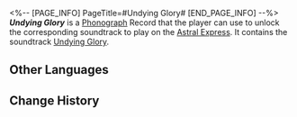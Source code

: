 <%-- [PAGE_INFO]
PageTitle=#Undying Glory#
[END_PAGE_INFO] --%>
{{Item Infobox
|title       = ''Undying Glory''
|id          = 210380
|image       = Item Undying Glory.png{{subst:void|<!--$UPLOAD:<<SpriteOutput/ItemFigures/210001.png>-<Item Undying Glory.png>-<Item Icons>>-->}}
|type        = Disk
|invCategory = Valuables
|rarity      = 3
|effect      = 
|description = A record that can be played on the Express' phonograph. It might be a chance acquisition or a gift from someone else. All sorts of memories surge up when the music plays &mdash; the smiles, encounters, touches, and the excitement of battle. Maybe that is why people still collect records even as society rapidly advances.<br />The current record contains the track "Undying Glory."
}}
{{Description|''That pitch-black river will devour all life, but for glory, death is merely a stream that makes it shine even brighter.''}}
'''''Undying Glory''''' is a [[Phonograph]] Record that the player can use to unlock the corresponding soundtrack to play on the [[Astral Express]]. It contains the soundtrack [[Undying Glory]].

==Other Languages==
{{Other Languages
|en   = ''Undying Glory''
|zhs  = 《荣耀不死》
|zht  = 〈榮耀不死〉
|ja   = 『不死の栄光』
|ko   = ≪불사의 영광≫
|es   = Gloria inmortal
|fr   = ''Undying Glory''
|ru   = Undying Glory
|th   = "Undying Glory"
|vi   = "Vinh Quang Bất Tử"
|de   = „Unsterblicher Ruhm“
|id   = "Undying Glory"
|pt   = "Undying Glory"
}}

==Change History==
{{Change History|3.0}}